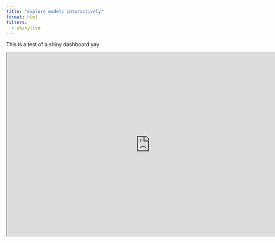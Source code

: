 ```yaml
---
title: "Explore models interactively"
format: html
filters:
  - shinylive
---
```


This is a test of a shiny dashboard yay

```{=html}
<iframe width="780" height="500" src="https://nowellphelps.shinyapps.io/interactive_dashboard/" title="Webpage example"></iframe>
```

